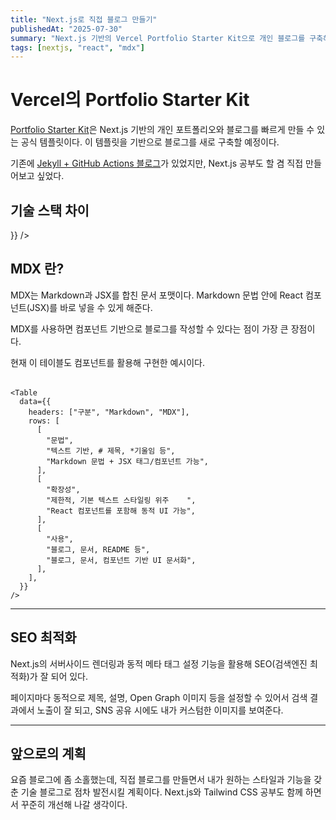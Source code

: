 ```yaml
---
title: "Next.js로 직접 블로그 만들기"
publishedAt: "2025-07-30"
summary: "Next.js 기반의 Vercel Portfolio Starter Kit으로 개인 블로그를 구축해보자."
tags: [nextjs, "react", "mdx"]
---
```


# Vercel의 Portfolio Starter Kit

[Portfolio Starter Kit](https://vercel.com/templates/next.js/portfolio-starter-kit)은 Next.js 기반의 개인 포트폴리오와 블로그를 빠르게 만들 수 있는 공식 템플릿이다.
이 템플릿을 기반으로 블로그를 새로 구축할 예정이다.

기존에 [Jekyll + GitHub Actions 블로그](https://jyundev.github.io/)가 있었지만, Next.js
공부도 할 겸 직접 만들어보고 싶었다.

## 기술 스택 차이

<Table
  data={{
    headers: ["구분", "Jekyll + GitHub Actions", "Vercel Portfolio Starter Kit (Next.js)"],
    rows: [
      ["정적 생성기", "Ruby 기반 Jekyll", "React 기반 Next.js + MDX"],
      ["템플릿 언어", "Liquid 템플릿", "React 컴포넌트, JSX, MDX"],
      ["스타일링", "보통 SASS/SCSS, CSS", "Tailwind CSS"],
      ["스크립트", "제한적 (JS 직접 삽입 가능)", "완전한 React 및 JavaScript/TypeScript 지원"],
    ],

}}
/>

## MDX 란?

MDX는 Markdown과 JSX를 합친 문서 포맷이다. Markdown 문법 안에 React 컴포넌트(JSX)를 바로 넣을 수 있게 해준다.

MDX를 사용하면 컴포넌트 기반으로 블로그를 작성할 수 있다는 점이 가장 큰 장점이다.

현재 이 테이블도 컴포넌트를 활용해 구현한 예시이다.

<Table
  data={{
    headers: ["구분", "Markdown", "MDX"],
    rows: [
      [
        "문법",
        "텍스트 기반, # 제목, *기울임 등",
        "Markdown 문법 + JSX 태그/컴포넌트 가능",
      ],
      [
        "확장성",
        "제한적, 기본 텍스트 스타일링 위주	",
        "React 컴포넌트를 포함해 동적 UI 가능",
      ],
      [
        "사용",
        "블로그, 문서, README 등",
        "블로그, 문서, 컴포넌트 기반 UI 문서화",
      ],
    ],
  }}
/>

<p> </p>

```React
<Table
  data={{
    headers: ["구분", "Markdown", "MDX"],
    rows: [
      [
        "문법",
        "텍스트 기반, # 제목, *기울임 등",
        "Markdown 문법 + JSX 태그/컴포넌트 가능",
      ],
      [
        "확장성",
        "제한적, 기본 텍스트 스타일링 위주	",
        "React 컴포넌트를 포함해 동적 UI 가능",
      ],
      [
        "사용",
        "블로그, 문서, README 등",
        "블로그, 문서, 컴포넌트 기반 UI 문서화",
      ],
    ],
  }}
/>
```

---

## SEO 최적화

Next.js의 서버사이드 렌더링과 동적 메타 태그 설정 기능을 활용해 SEO(검색엔진 최적화)가 잘 되어 있다.

페이지마다 동적으로 제목, 설명, Open Graph 이미지 등을 설정할 수 있어서 검색 결과에서 노출이 잘 되고, SNS 공유 시에도 내가 커스텀한 이미지를 보여준다.

<ImageWithCaption src="/images/go.png" alt="open graph" />

---

## 앞으로의 계획

요즘 블로그에 좀 소홀했는데, 직접 블로그를 만들면서 내가 원하는 스타일과 기능을 갖춘 기술 블로그로 점차 발전시킬 계획이다.
Next.js와 Tailwind CSS 공부도 함께 하면서 꾸준히 개선해 나갈 생각이다.
